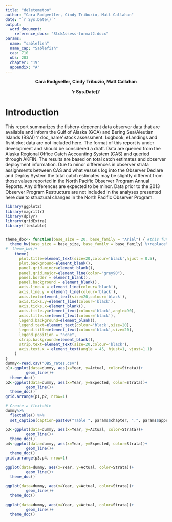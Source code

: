 ```yaml
---
title: "deletemetoo"
author: "Cara Rodgveller, Cindy Tribuzio, Matt Callahan"
date: "`r Sys.Date()`"
output: 
  word_document:
    reference_docx: "StckAssess-format2.docx"
params: 
  name: "sablefish"
  name_cap: "Sablefish"
  cas: 710
  obs: 203
  chapter: "19"
  appendix: "A"
---
```

$$
\textbf{Cara Rodgveller, Cindy Tribuzio, Matt Callahan}
$$

$$
\textbf{`r Sys.Date()`}
$$

# Introduction
This report summarizes the fishery-depenent data observer data that are available and inform the Gulf of Alaska (GOA) and Bering Sea/Aleutian Islands (BSAI) ‘r doc_name’ stock assessment. Logbook, eLandings and fishticket data are not included here. The format of this report is under development and should be considered a draft. Data are queired from the Alaska Regional Office Catch Accounting System (CAS) and queried through AKFIN. The results are based on total catch estimates and observer deployment information. Due to minor differences in observer strata assignments between CAS and what vessels log into the Observer Declare and Deploy System the total catch estimates may be slightly different from those values reported in the North Pacific Observer Program Annual Reports. Any differences are expected to be minor. Data prior to the 2013 Observer Program Restructure are not included in the analyses presented here due to structural changes in the North Pacific Observer Program.



\newpage

```r
library(ggplot2)
library(magrittr)
library(dplyr)
library(gridExtra)
library(flextable)


theme_doc<- function(base_size = 20, base_family = "Arial") { #this function sets the theme for the whole figure
  theme_bw(base_size = base_size, base_family = base_family) %+replace% #also note that this creates a bunch of font warnings that are not a real problem, I just haven't dealt with it yet
#  theme_bw()+
    theme(
      plot.title=element_text(size=20,colour='black',hjust = 0.5),
      plot.background=element_blank(),
      panel.grid.minor=element_blank(),
      panel.grid.major=element_line(color="grey90"),
      panel.border = element_blank(),
      panel.background = element_blank(),
      axis.line.x = element_line(colour='black'),
      axis.line.y = element_line(colour='black'),
      axis.text=element_text(size=20,colour='black'),
      axis.ticks.y=element_line(colour='black'),
      axis.ticks.x=element_blank(),
      axis.title.y=element_text(colour='black',angle=90),
      axis.title.x=element_text(colour='black'),
      legend.background=element_blank(),
      legend.text=element_text(colour='black',size=20),
      legend.title=element_text(colour='black',size=20),
      legend.position = "none",
      strip.background=element_blank(),
      strip.text=element_text(size=20,colour='black'),
      axis.text.x = element_text(angle = 45, hjust=1, vjust=1.1)
    )
}
dummy<-read.csv("OBS_rates.csv")
p1<-ggplot(data=dummy, aes(x=Year, y=Actual, color=Strata))+
         geom_line()+
  theme_doc()
p2<-ggplot(data=dummy, aes(x=Year, y=Expected, color=Strata))+
         geom_line()+
  theme_doc()
grid.arrange(p1,p2, nrow=1)
```


\newpage

```r

# Create a flextable
dummy%>%
  flextable() %>%
  set_caption(caption=paste0("Table ", params$chapter, ".", params$appendix, ".2. Count of  ",params$name, " lengths measured by at-sea and port observers by area, year, and gear. Gear types include pelagic trawl (PTR), non-pelagic trawl (NPT), pot (POT), or hook and line (HAL). Areas include the Aleutian Islands (AI), Bering Sea (BS), Western Gulf of Alaska (WGOA), Central Gulf of Alaska (CGOA), West Yakutat (WY), and East Yakutat (EY)."))
```


```r
p3<-ggplot(data=dummy, aes(x=Year, y=Actual, color=Strata))+
         geom_line()+
  theme_doc()
p4<-ggplot(data=dummy, aes(x=Year, y=Expected, color=Strata))+
         geom_line()+
  theme_doc()
grid.arrange(p3,p4, nrow=1)
```



```r
ggplot(data=dummy, aes(x=Year, y=Actual, color=Strata))+
         geom_line()+
  theme_doc()

```

\newpage

```r
ggplot(data=dummy, aes(x=Year, y=Actual, color=Strata))+
         geom_line()+
  theme_doc()

```


\newpage

```r
ggplot(data=dummy, aes(x=Year, y=Actual, color=Strata))+
         geom_line()+
  theme_doc()

```
